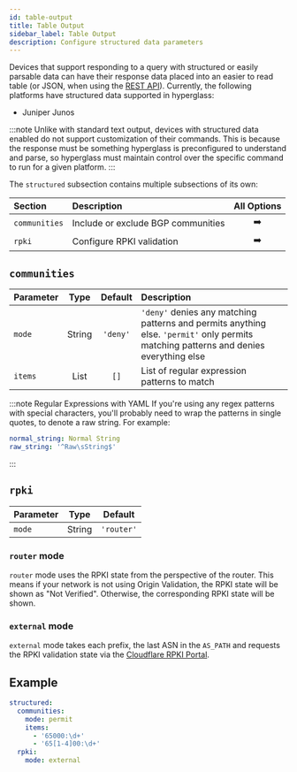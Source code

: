 ```yaml
---
id: table-output
title: Table Output
sidebar_label: Table Output
description: Configure structured data parameters
---
```


Devices that support responding to a query with structured or easily parsable data can have their response data placed into an easier to read table (or JSON, when using the [REST API](rest-api)). Currently, the following platforms have structured data supported in hyperglass:

- Juniper Junos

:::note
Unlike with standard text output, devices with structured data enabled do not support customization of their commands. This is because the response must be something hyperglass is preconfigured to understand and parse, so hyperglass must maintain control over the specific command to run for a given platform.
:::

<div class="table--full-width" />

The `structured` subsection contains multiple subsections of its own:

| Section       | Description                        |                All Options                |
| :------------ | :--------------------------------- | :---------------------------------------: |
| `communities` | Include or exclude BGP communities | <PageLink to="#communities">➡️</PageLink> |
| `rpki`        | Configure RPKI validation          |    <PageLink to="#rpki">➡️</PageLink>     |

## `communities`

| Parameter |  Type  | Default  | Description                                                                                                                           |
| :-------- | :----: | :------: | :------------------------------------------------------------------------------------------------------------------------------------ |
| `mode`    | String | `'deny'` | `'deny'` denies any matching patterns and permits anything else. `'permit'` only permits matching patterns and denies everything else |
| `items`   |  List  |   `[]`   | List of regular expression patterns to match                                                                                          |

:::note Regular Expressions with YAML
If you're using any regex patterns with special characters, you'll probably need to wrap the patterns in single quotes, to denote a raw string. For example:

```yaml
normal_string: Normal String
raw_string: '^Raw\sString$'
```

:::

## `rpki`

| Parameter |  Type  |  Default   |
| :-------- | :----: | :--------: |
| `mode`    | String | `'router'` |

### `router` mode

`router` mode uses the RPKI state from the perspective of the router. This means if your network is not using Origin Validation, the RPKI state will be shown as "Not Verified". Otherwise, the corresponding RPKI state will be shown.

### `external` mode

`external` mode takes each prefix, the last ASN in the `AS_PATH` and requests the RPKI validation state via the [Cloudflare RPKI Portal](https://rpki.cloudflare.com/).

## Example

```yaml title="hyperglass.yaml"
structured:
  communities:
    mode: permit
    items:
      - '65000:\d+'
      - '65[1-4]00:\d+'
  rpki:
    mode: external
```
